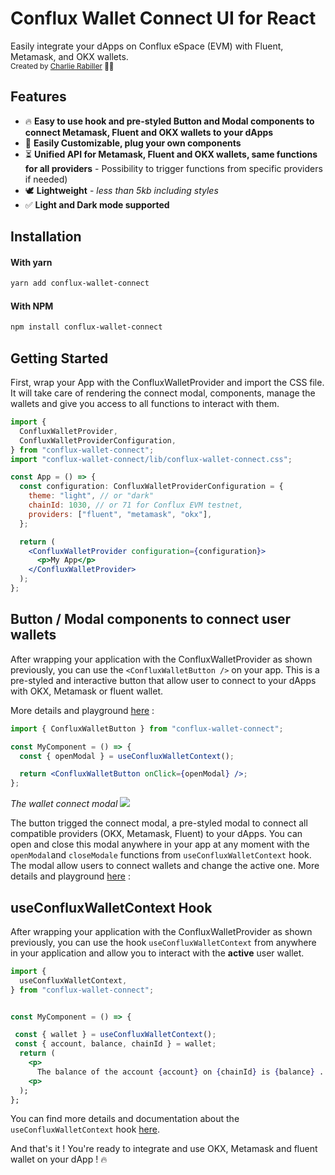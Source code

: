 
<Meta title="Documentation/Intro" />

# Conflux Wallet Connect UI for React

<div>
  Easily integrate your dApps on Conflux eSpace (EVM) with Fluent, Metamask, and
  OKX wallets.
</div>

<div>
  <sub>
    Created by <a href="https://github.com/Charlie85270">Charlie Rabiller</a> 👨‍🍳
  </sub>
</div>

## Features

- 🔥 **Easy to use hook and pre-styled Button and Modal components to connect Metamask, Fluent and OKX wallets to your dApps**
- 🔩 **Easily Customizable, plug your own components**
- ⏳ **Unified API for Metamask, Fluent and OKX wallets, same functions for all providers** - Possibility to trigger functions from specific providers if needed)
- 🕊 **Lightweight** - _less than 5kb including styles_
- ✅ **Light and Dark mode supported**

## Installation

#### With yarn

```sh
yarn add conflux-wallet-connect
```

#### With NPM

```sh
npm install conflux-wallet-connect
```

## Getting Started

First, wrap your App with the ConfluxWalletProvider and import the CSS file. It will take care of rendering the connect modal, components, manage the wallets and give you access to all functions to interact with them.

```jsx
import {
  ConfluxWalletProvider,
  ConfluxWalletProviderConfiguration,
} from "conflux-wallet-connect";
import "conflux-wallet-connect/lib/conflux-wallet-connect.css";

const App = () => {
  const configuration: ConfluxWalletProviderConfiguration = {
    theme: "light", // or "dark"
    chainId: 1030, // or 71 for Conflux EVM testnet,
    providers: ["fluent", "metamask", "okx"],
  };

  return (
    <ConfluxWalletProvider configuration={configuration}>
      <p>My App</p>
    </ConfluxWalletProvider>
  );
};
```

## Button / Modal components to connect user wallets

After wrapping your application with the ConfluxWalletProvider as shown previously, you can use the `<ConfluxWalletButton />` on your app.
This is a pre-styled and interactive button that allow user to connect to your dApps with OKX, Metamask or fluent wallet.

More details and playground [here](?path=/docs/components-walletbutton--docs) :

```jsx
import { ConfluxWalletButton } from "conflux-wallet-connect";

const MyComponent = () => {
  const { openModal } = useConfluxWalletContext();

  return <ConfluxWalletButton onClick={openModal} />;
};
```

<i>The wallet connect modal </i>
<img src="https://i.postimg.cc/1X1Dz9G8/Capture-d-e-cran-2023-06-10-a-10-01-13.png" />

The button trigged the connect modal, a pre-styled modal to connect all compatible providers (OKX, Metamask, Fluent) to your dApps.
You can open and close this modal anywhere in your app at any moment with the `openModal`and `closeModale` functions from `useConfluxWalletContext` hook.
The modal allow users to connect wallets and change the active one.
More details and playground [here](?path=/docs/components-walletbutton--docs) :

## useConfluxWalletContext Hook

After wrapping your application with the ConfluxWalletProvider as shown previously, you can use the hook `useConfluxWalletContext` from anywhere in your application and allow you to interact with the **active** user wallet.

```jsx
import {
  useConfluxWalletContext,
} from "conflux-wallet-connect";


const MyComponent = () => {

 const { wallet } = useConfluxWalletContext();
 const { account, balance, chainId } = wallet;
  return (
    <p>
      The balance of the account {account} on {chainId} is {balance} ...
    <p>
  );
};
```

You can find more details and documentation about the `useConfluxWalletContext` hook [here](?path=/docs/hooks-useconfluxwalletcontext--docs#useconfluxwalletcontext-hook).

And that's it ! You're ready to integrate and use OKX, Metamask and fluent wallet on your dApp ! 🔥

